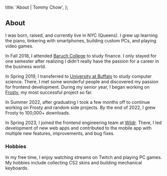 
  title: 'About | Tommy Chow',
};

## About

I was born, raised, and currently live in NYC (Queens). I grew up learning the piano, tinkering with smartphones, building custom PCs, and playing video games.

In Fall 2018, I attended [Baruch College](https://baruch.cuny.edu) to study finance. I only stayed for one semester after realizing I didn't really have the passion for a career in the business world.

In Spring 2019, I transferred to [University at Buffalo](https://buffalo.edu) to study computer science. There, I met some wonderful people and discovered my passion for frontend development. During my senior year, I began working on [Frosty](https://frostyapp.io), my most successful project so far.

In Summer 2022, after graduating I took a few months off to continue working on Frosty and random side projects. By the end of 2022, I grew Frosty to 100,000+ downloads.

In Spring 2023, I joined the frontend engineering team at [Wildr](https://wildr.com). There, I led development of new web apps and contributed to the mobile app with multiple new features, improvements, and bug fixes.

### Hobbies

In my free time, I enjoy watching streams on Twitch and playing PC games. My hobbies include collecting CS2 skins and building mechanical keyboards.

<CustomImage
  src={keyboardPic}
  alt='A top-down photo of my QK75 keyboard placed on a bamboo desk.'
  caption='My QK75 with GMK Monokai Material keycaps and Invokeys Black Sesame switches.'
/>
